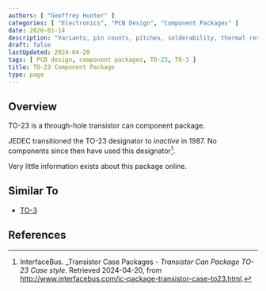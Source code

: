 ```yaml
---
authors: [ "Geoffrey Hunter" ]
categories: [ "Electronics", "PCB Design", "Component Packages" ]
date: 2020-01-14
description: "Variants, pin counts, pitches, solderability, thermal resistances, dimensions, land patterns, 3D models and more info for the TO-23 component package."
draft: false
lastUpdated: 2024-04-20
tags: [ PCB design, component packages, TO-23, TO-3 ]
title: TO-23 Component Package
type: page
---
```



## Overview

TO-23 is a through-hole transistor can component package.

JEDEC transitioned the TO-23 designator to _inactive_ in 1987. No components since then have used this designator[^interface-bus-to-23].

Very little information exists about this package online.

## Similar To

* [TO-3](/pcb-design/component-packages/to-3-component-package/)

## References

[^interface-bus-to-23]: InterfaceBus. _Transistor Case Packages - _Transistor Can Package TO-23 Case style_. Retrieved 2024-04-20, from 
http://www.interfacebus.com/ic-package-transistor-case-to23.html.
